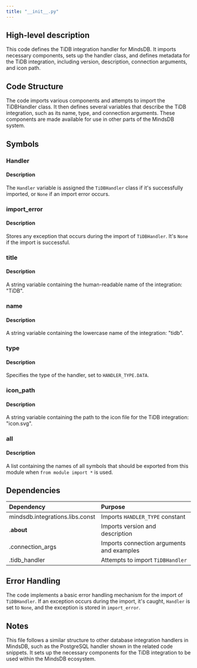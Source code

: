 ```yaml
---
title: "__init__.py"
---
```


## High-level description
This code defines the TiDB integration handler for MindsDB. It imports necessary components, sets up the handler class, and defines metadata for the TiDB integration, including version, description, connection arguments, and icon path.

## Code Structure
The code imports various components and attempts to import the TiDBHandler class. It then defines several variables that describe the TiDB integration, such as its name, type, and connection arguments. These components are made available for use in other parts of the MindsDB system.

## Symbols

### Handler
#### Description
The `Handler` variable is assigned the `TiDBHandler` class if it's successfully imported, or `None` if an import error occurs.

### import_error
#### Description
Stores any exception that occurs during the import of `TiDBHandler`. It's `None` if the import is successful.

### title
#### Description
A string variable containing the human-readable name of the integration: "TiDB".

### name
#### Description
A string variable containing the lowercase name of the integration: "tidb".

### type
#### Description
Specifies the type of the handler, set to `HANDLER_TYPE.DATA`.

### icon_path
#### Description
A string variable containing the path to the icon file for the TiDB integration: "icon.svg".

### __all__
#### Description
A list containing the names of all symbols that should be exported from this module when `from module import *` is used.

## Dependencies
| Dependency | Purpose |
|:-----------|:--------|
| mindsdb.integrations.libs.const | Imports `HANDLER_TYPE` constant |
| .__about__ | Imports version and description |
| .connection_args | Imports connection arguments and examples |
| .tidb_handler | Attempts to import `TiDBHandler` |

## Error Handling
The code implements a basic error handling mechanism for the import of `TiDBHandler`. If an exception occurs during the import, it's caught, `Handler` is set to `None`, and the exception is stored in `import_error`.

## Notes
This file follows a similar structure to other database integration handlers in MindsDB, such as the PostgreSQL handler shown in the related code snippets. It sets up the necessary components for the TiDB integration to be used within the MindsDB ecosystem.